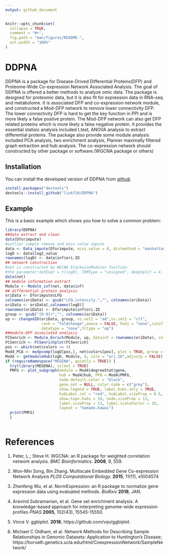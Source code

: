 ---
output: github_document
---

<!-- README.md is generated from README.Rmd. Please edit that file -->

```{r, include = FALSE}
knitr::opts_chunk$set(
  collapse = TRUE,
  comment = "#>",
  fig.path = "man/figures/README-",
  out.width = "100%"
)
```
# DDPNA

<!-- badges: start -->
<!-- badges: end -->

DDPNA is a package for Disease-Drived Differential Proteins(DFP) and Proteome-Wide Co-expression Network Associated Analysis. The goal of DDPNA is offered a better methods to analyze omic data. The package is designed for proteomic data, but it is also fit for expression data in RNA-seq and metabolome. 
It is associated DFP and co-expression network module, and constructed a Mod-DFP network to remove lower connectivity DFP. The lower connectivity DFP is hard to get the key function in PPI and is more likely a false postive protein. The Mod-DFP network can also get DFP related proteins which is more likely a false negative protein. 
It provides the essential statisic analysis included t.test, ANOVA analysis to extract differential proteins. The package also provide some module analysis included PCA analysis, two enrichment analysis, Planner maximally filtered graph extraction and hub analysis. The co-expression network should constructed by other package or software.(WGCNA package or others) 

## Installation

You can install the developed version of DDPNA from [github](https://github.com/liukf10/DDPNA)

``` r
install.packages("devtools")
devtools::install_github("liukf10/DDPNA")
```

## Example

This is a basic example which shows you how to solve a common problem:

```{r example}
library(DDPNA)
##data extract and clean
data(Dforimpute)
#outlier sample remove and miss value impute
data <- Data_impute(Dforimpute, miss.value = 0, distmethod = "manhattan", plot = FALSE)
logD <- data$log2_value
rownames(logD) <- data$inf$ori.ID
## network construction
#net is constructed by WGCNA blockwiseModules function.
#the parameter:datExpr = t(logD), TOMType = "unsigned", deepSplit = 4, minModuleSize = 17, reassignThreshold = 0.05, mergeCutHeight = 0.07
data(net)
## module information extract
Module <- Module_inf(net, data$inf)
## differential protein analysis
oriData <- Dforimpute$LFQ
colnames(oriData) <- gsub("LFQ.intensity.","", colnames(oriData))
oriData <- oriData[,colnames(logD)]
rownames(oriData) <- Dforimpute$inf$ori.ID
group <- gsub("[0-9]+","", colnames(oriData))
up <- changedID(oriData, group, vs.set2 = "ad",vs.set1 = "ctl",
                rank = "foldchange",anova = FALSE, Padj = "none",cutoff = 1,
                datatype = "none",fctype = "up")
##module-DFP associated analysis
FCSenrich <- Module_Enrich(Module, up, datainf = rownames(oriData), coln="ori.ID")
FCSenrich <- FCSenrichplot(FCSenrich)
pos <- which(net$colors == 4)
Mod4_PCA <- modpcomp(logD[pos,], net$colors[pos], plot = TRUE, group = group)
Mod4 <- getmoduleHub(logD, Module, 4, coln = "ori.ID",adjustp = FALSE)
if (requireNamespace("MEGENA", quietly = TRUE)) {
  try(library(MEGENA), silent = TRUE)
  PMFG <- plot_subgraph(module = Mod4$degreeStat$gene,
                        hub = Mod4$hub, PFN = Mod4$PMFG,
                        node.default.color = "black",
                        gene.set = NULL, color.code = c("grey"),
                        show.legend = TRUE, label.hubs.only = TRUE,
                        hubLabel.col = "red", hubLabel.sizeProp = 0.5,
                        show.topn.hubs = 10, node.sizeProp = 13,
                        label.sizeProp = 13, label.scaleFactor = 10,
                        layout = "kamada.kawai")
  print(PMFG)
  }



```


# References

(1) Peter, L.; Steve H. WGCNA: an R package for weighted correlation network analysis. *BMC Bioinformatics.* **2008**, 9, 559.

(2) Won-Min Song, Bin Zhang. Multiscale Embedded Gene Co-expression Network Analysis *PLOS Computational Biology.* **2015**, 11(11), e1004574

(3) Zhenfeng Wu, et al. NormExpression: an R package to normalize gene expression data using evaluated methods. *BioRxiv* **2018**, JAN.

(4) Aravind Subramanian, et al. Gene set enrichment analysis: A knowledge-based
approach for interpreting genome-wide expression profiles *PNAS* **2005**, 102(43), 15545-15550.

(5) Vince V. ggbiplot. **2018**; https://github.com/vqv/ggbiplot.

(6) Michael C Oldham, et al. Network Methods for Describing Sample Relationships in Genomic Datasets: Application to Huntington's Disease; https://horvath.genetics.ucla.edu/html/CoexpressionNetwork/SampleNetwork/




